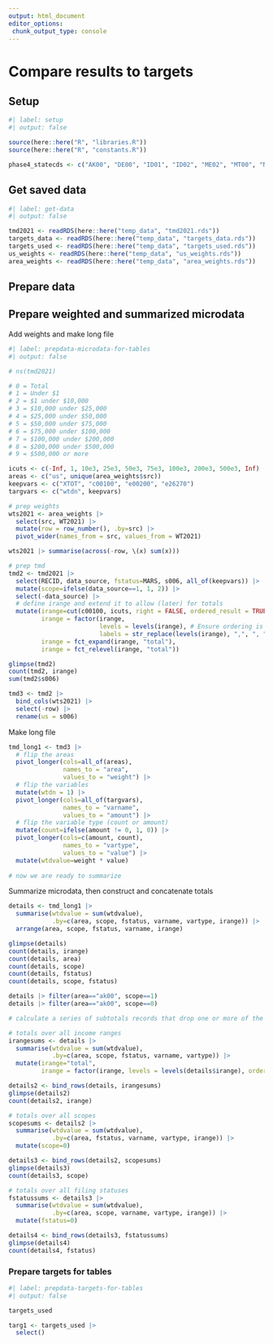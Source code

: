 ```yaml
---
output: html_document
editor_options: 
 chunk_output_type: console
---
```


# Compare results to targets

## Setup

```r
#| label: setup
#| output: false

source(here::here("R", "libraries.R"))
source(here::here("R", "constants.R"))

phase4_statecds <- c("AK00", "DE00", "ID01", "ID02", "ME02", "MT00", "ND00", "PA08", "SD00", "WY00")

```


## Get saved data

```r
#| label: get-data
#| output: false

tmd2021 <- readRDS(here::here("temp_data", "tmd2021.rds"))
targets_data <- readRDS(here::here("temp_data", "targets_data.rds"))
targets_used <- readRDS(here::here("temp_data", "targets_used.rds"))
us_weights <- readRDS(here::here("temp_data", "us_weights.rds"))
area_weights <- readRDS(here::here("temp_data", "area_weights.rds"))

```



## Prepare data

## Prepare weighted and summarized microdata

Add weights and make long file

```r
#| label: prepdata-microdata-for-tables
#| output: false

# ns(tmd2021)

# 0 = Total
# 1 = Under $1
# 2 = $1 under $10,000
# 3 = $10,000 under $25,000
# 4 = $25,000 under $50,000
# 5 = $50,000 under $75,000
# 6 = $75,000 under $100,000
# 7 = $100,000 under $200,000
# 8 = $200,000 under $500,000
# 9 = $500,000 or more

icuts <- c(-Inf, 1, 10e3, 25e3, 50e3, 75e3, 100e3, 200e3, 500e3, Inf)
areas <- c("us", unique(area_weights$src))
keepvars <- c("XTOT", "c00100", "e00200", "e26270")
targvars <- c("wtdn", keepvars)

# prep weights
wts2021 <- area_weights |> 
  select(src, WT2021) |> 
  mutate(row = row_number(), .by=src) |> 
  pivot_wider(names_from = src, values_from = WT2021)

wts2021 |> summarise(across(-row, \(x) sum(x)))

# prep tmd
tmd2 <- tmd2021 |> 
  select(RECID, data_source, fstatus=MARS, s006, all_of(keepvars)) |>
  mutate(scope=ifelse(data_source==1, 1, 2)) |> 
  select(-data_source) |> 
  # define irange and extend it to allow (later) for totals
  mutate(irange=cut(c00100, icuts, right = FALSE, ordered_result = TRUE),
         irange = factor(irange, 
                         levels = levels(irange), # Ensure ordering is maintained
                         labels = str_replace(levels(irange), ",", ", ")),
         irange = fct_expand(irange, "total"),
         irange = fct_relevel(irange, "total"))

glimpse(tmd2)
count(tmd2, irange)
sum(tmd2$s006)

tmd3 <- tmd2 |> 
  bind_cols(wts2021) |> 
  select(-row) |> 
  rename(us = s006)

```

Make long file

```r

tmd_long1 <- tmd3 |> 
  # flip the areas
  pivot_longer(cols=all_of(areas),
               names_to = "area",
               values_to = "weight") |> 
  # flip the variables
  mutate(wtdn = 1) |> 
  pivot_longer(cols=all_of(targvars),
               names_to = "varname",
               values_to = "amount") |> 
  # flip the variable type (count or amount)
  mutate(count=ifelse(amount != 0, 1, 0)) |> 
  pivot_longer(cols=c(amount, count),
               names_to = "vartype",
               values_to = "value") |> 
  mutate(wtdvalue=weight * value)
  
# now we are ready to summarize

```

Summarize microdata, then construct and concatenate totals

```r

details <- tmd_long1 |>
  summarise(wtdvalue = sum(wtdvalue),
            .by=c(area, scope, fstatus, varname, vartype, irange)) |> 
  arrange(area, scope, fstatus, varname, irange)

glimpse(details)
count(details, irange)
count(details, area)
count(details, scope)
count(details, fstatus)
count(details, scope, fstatus)

details |> filter(area=="ak00", scope==1)
details |> filter(area=="ak00", scope==0)

# calculate a series of subtotals records that drop one or more of the other variables

# totals over all income ranges
irangesums <- details |> 
  summarise(wtdvalue = sum(wtdvalue),
            .by=c(area, scope, fstatus, varname, vartype)) |> 
  mutate(irange="total",
         irange = factor(irange, levels = levels(details$irange), ordered = TRUE))

details2 <- bind_rows(details, irangesums)
glimpse(details2)
count(details2, irange)

# totals over all scopes
scopesums <- details2 |> 
  summarise(wtdvalue = sum(wtdvalue),
            .by=c(area, fstatus, varname, vartype, irange)) |> 
  mutate(scope=0)

details3 <- bind_rows(details2, scopesums)
glimpse(details3)
count(details3, scope)

# totals over all filing statuses
fstatussums <- details3 |> 
  summarise(wtdvalue = sum(wtdvalue),
            .by=c(area, scope, varname, vartype, irange)) |> 
  mutate(fstatus=0)

details4 <- bind_rows(details3, fstatussums)
glimpse(details4)
count(details4, fstatus)

```


### Prepare targets for tables

```r
#| label: prepdata-targets-for-tables
#| output: false

targets_used

targ1 <- targets_used |> 
  select()


```


